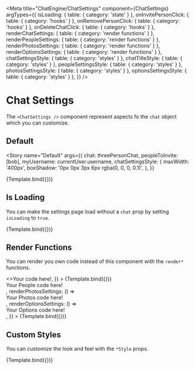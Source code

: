 

<Meta
  title="ChatEngine/ChatSettings"
  component={ChatSettings}
  argTypes={{
    isLoading: { table: { category: 'state' } },
    onInvitePersonClick: { table: { category: 'hooks' } },
    onRemovePersonClick: { table: { category: 'hooks' } },
    onDeleteChatClick: { table: { category: 'hooks' } },
    renderChatSettings: { table: { category: 'render functions' } },
    renderPeopleSettings: { table: { category: 'render functions' } },
    renderPhotosSettings: { table: { category: 'render functions' } },
    renderOptionsSettings: { table: { category: 'render functions' } },
    chatSettingsStyle: { table: { category: 'styles' } },
    chatTitleStyle: { table: { category: 'styles' } },
    peopleSettingsStyle: { table: { category: 'styles' } },
    photosSettingsStyle: { table: { category: 'styles' } },
    optionsSettingsStyle: { table: { category: 'styles' } },
  }}
/>


# Chat Settings

The `<ChatSettings />` component represent aspects fo the `chat` object which you can customize.

## Default

<Story
  name="Default"
  args={{
    chat: threePersonChat,
    peopleToInvite: [bob],
    myUsername: currentUser.username,
    chatSettingsStyle: {
      maxWidth: '400px',
      boxShadow: '0px 0px 3px 6px rgba(0, 0, 0, 0.1)',
    },
  }}
>
  {Template.bind({})}
</Story>

<ArgsTable story="Default" />

## Is Loading

You can make the settings page load without a `chat` prop by setting `isLoading` to `true`.

<Canvas>
  <Story
    name="Is Loading"
    args={{
      isLoading: true,
    }}
  >
    {Template.bind({})}
  </Story>
</Canvas>

## Render Functions

You can render you own code instead of this component with the `render*` functions.

<Canvas>
  <Story
    name="Render Functions"
    args={{
      chat: threePersonChat,
      renderChatSettings: () => <>Your code here!</>,
    }}
  >
    {Template.bind({})}
  </Story>
</Canvas>

<Canvas>
  <Story
    name="Render Functions 2"
    args={{
      chat: threePersonChat,
      renderPeopleSettings: () => <div>Your People code here!</div>,
      renderPhotosSettings: () => <div>Your Photos code here!</div>,
      renderOptionsSettings: () => <div>Your Options code here!</div>,
    }}
  >
    {Template.bind({})}
  </Story>
</Canvas>

## Custom Styles

You can customize the look and feel with the `*Style` props.

<Canvas>
  <Story
    name="Custom Styles"
    args={{
      chat: threePersonChat,
      chatSettingsStyle: {
        maxWidth: '400px',
        border: '2px solid red',
      },
      chatTitleStyle: { border: '2px solid blue' },
      peopleSettingsStyle: { border: '2px solid green' },
      photosSettingsStyle: { border: '2px solid orange' },
      optionsSettingsStyle: { border: '2px solid violet' },
    }}
  >
    {Template.bind({})}
  </Story>
</Canvas>
